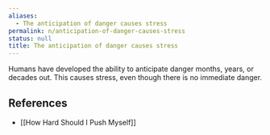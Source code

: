 ```yaml
---
aliases:
  - The anticipation of danger causes stress
permalink: n/anticipation-of-danger-causes-stress
status: null
title: The anticipation of danger causes stress
---
```

Humans have developed the ability to anticipate danger months, years, or decades out. This causes stress, even though there is no immediate danger.

## References

- [[How Hard Should I Push Myself]]
